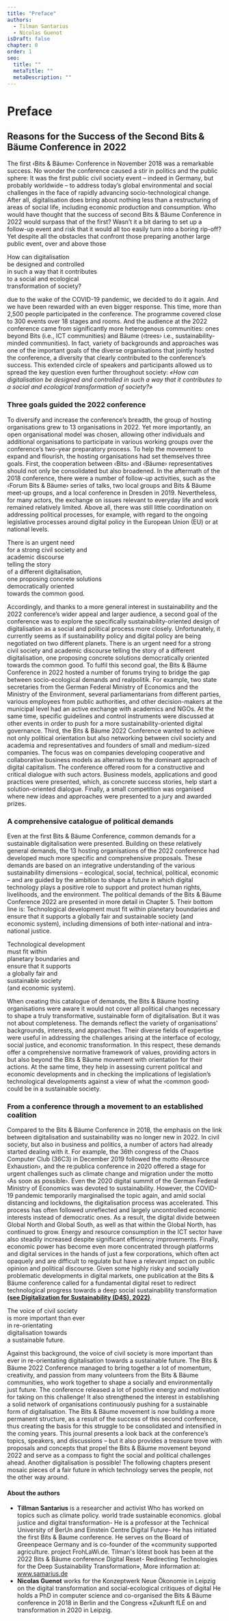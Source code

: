 ```yaml
---
title: "Preface"
authors:
  - Tilman Santarius
  - Nicolas Guenot
isDraft: false
chapter: 0
order: 1
seo:
  title: ""
  metaTitle: ""
  metaDescription: ""
---
```



# Preface

## Reasons for the Success of the Second Bits & Bäume Conference in 2022

The first ‹Bits & Bäume› Conference in November 2018 was a remarkable success. No wonder the conference caused a stir in politics and the public sphere: It was the first public civil society event – indeed in Germany, but probably worldwide – to address today’s global environmental and social challenges in the face of rapidly advancing socio-technological change. After all, digitalisation does bring about nothing less than a restructuring of areas of social life, including economic production and consumption. Who would have thought that the success of second Bits & Bäume Conference in 2022 would surpass that of the first? Wasn’t it a bit daring to set up a follow-up event and risk that it would all too easily turn into a boring rip-off? Yet despite all the obstacles that confront those preparing another large public event, over and above those

<Quote>
  How can digitalisation
  <br />
  be designed and controlled
  <br />
  in such a way that it contributes
  <br />
  to a social and ecological
  <br />
  transformation of society?
  <br />
</Quote>

due to the wake of the COVID-19 pandemic, we decided to do it again. And we have been rewarded with an even bigger response. This time, more than 2,500 people participated in the conference. The programme covered close to 300 events over 18 stages and rooms. And the audience at the 2022 conference came from significantly more heterogenous communities: ones beyond Bits (i.e., ICT communities) and Bäume (‹trees› i.e., sustainability-minded communities). In fact, variety of backgrounds and approaches was one of the important goals of the diverse organisations that jointly hosted the conference, a diversity that clearly contributed to the conference’s success. This extended circle of speakers and participants allowed us to spread the key question even further throughout society: _«How can digitalisation be designed and controlled in such a way that it contributes to a social and ecological transformation of society?»_

### Three goals guided the 2022 conference

To diversify and increase the conference’s breadth, the group of hosting organisations grew to 13 organisations in 2022. Yet more importantly, an open organisational model was chosen, allowing other individuals and additional organisations to participate in various working groups over the conference’s two-year preparatory process. To help the movement to expand and flourish, the hosting organisations had set themselves three goals. First, the cooperation between ‹Bits› and ‹Bäume› representatives should not only be consolidated but also broadened. In the aftermath of the 2018 conference, there were a number of follow-up activities, such as the ‹Forum Bits & Bäume› series of talks, two local groups and Bits & Bäume meet-up groups, and a local conference in Dresden in 2019. Nevertheless, for many actors, the exchange on issues relevant to everyday life and work remained relatively limited. Above all, there was still little coordination on addressing political processes, for example, with regard to the ongoing legislative processes around digital policy in the European Union (EU) or at national levels.

<Quote>
  There is an urgent need
  <br />
  for a strong civil society and
  <br />
  academic discourse
  <br />
  telling the story
  <br />
  of a different digitalisation,
  <br />
  one proposing concrete solutions
  <br />
  democratically oriented
  <br />
  towards the common good.
  <br />
</Quote>

Accordingly, and thanks to a more general interest in sustainability and the 2022 conference’s wider appeal and larger audience, a second goal of the conference was to explore the specifically sustainability-oriented design of digitalisation as a social and political process more closely. Unfortunately, it currently seems as if sustainability policy and digital policy are being negotiated on two different planets. There is an urgent need for a strong civil society and academic discourse telling the story of a different digitalisation, one proposing concrete solutions democratically oriented towards the common good. To fulfil this second goal, the Bits & Bäume Conference in 2022 hosted a number of forums trying to bridge the gap between socio-ecological demands and realpolitik. For example, two state secretaries from the German Federal Ministry of Economics and the Ministry of the Environment, several parliamentarians from different parties, various employees from public authorities, and other decision-makers at the municipal level had an active exchange with academics and NGOs. At the same time, specific guidelines and control instruments were discussed at other events in order to push for a more sustainability-oriented digital governance. Third, the Bits & Bäume 2022 Conference wanted to achieve not only political orientation but also networking between civil society and academia and representatives and founders of small and medium-sized companies. The focus was on companies developing cooperative and collaborative business models as alternatives to the dominant approach of digital capitalism. The conference offered room for a constructive and critical dialogue with such actors. Business models, applications and good practices were presented, which, as concrete success stories, help start a solution-oriented dialogue. Finally, a small competition was organised where new ideas and approaches were presented to a jury and awarded prizes.

### A comprehensive catalogue of political demands

Even at the first Bits & Bäume Conference, common demands for a sustainable digitalisation were presented. Building on these relatively general demands, the 13 hosting organisations of the 2022 conference had developed much more specific and comprehensive proposals. These demands are based on an integrative understanding of the various sustainability dimensions – ecological, social, technical, political, economic – and are guided by the ambition to shape a future in which digital technology plays a positive role to support and protect human rights, livelihoods, and the environment. The political demands of the Bits & Bäume Conference 2022 are presented in more detail in Chapter 5. Their bottom line is: Technological development must fit within planetary boundaries and ensure that it supports a globally fair and sustainable society (and economic system), including dimensions of both inter-national and intra-national justice.

<Quote>
  Technological development
  <br />
  must fit within
  <br />
  planetary boundaries and
  <br />
  ensure that it supports
  <br />
  a globally fair and
  <br />
  sustainable society
  <br />
  (and economic system).
  <br />
</Quote>

When creating this catalogue of demands, the Bits & Bäume hosting organisations were aware it would not cover all political changes necessary to shape a truly transformative, sustainable form of digitalisation. But it was not about completeness. The demands reflect the variety of organisations’ backgrounds, interests, and approaches. Their diverse fields of expertise were useful in addressing the challenges arising at the interface of ecology, social justice, and economic transformation. In this respect, these demands offer a comprehensive normative framework of values, providing actors in but also beyond the Bits & Bäume movement with orientation for their actions. At the same time, they help in assessing current political and economic developments and in checking the implications of legislation’s technological developments against a view of what the ‹common good› could be in a sustainable society.

### From a conference through a movement to an established coalition

Compared to the Bits & Bäume Conference in 2018, the emphasis on the link between digitalisation and sustainability was no longer new in 2022. In civil society, but also in business and politics, a number of actors had already started dealing with it. For example, the 36th congress of the Chaos Computer Club (36C3) in December 2019 followed the motto ‹Resource Exhaustion›, and the re:publica conference in 2020 offered a stage for urgent challenges such as climate change and migration under the motto ‹As soon as possible›. Even the 2020 digital summit of the German Federal Ministry of Economics was devoted to sustainability. However, the COVID-19 pandemic temporarily marginalised the topic again, and amid social distancing and lockdowns, the digitalisation process was accelerated. This process has often followed unreflected and largely uncontrolled economic interests instead of democratic ones. As a result, the digital divide between Global North and Global South, as well as that within the Global North, has continued to grow. Energy and resource consumption in the ICT sector have also steadily increased despite significant efficiency improvements. Finally, economic power has become even more concentrated through platforms and digital services in the hands of just a few corporations, which often act opaquely and are difficult to regulate but have a relevant impact on public opinion and political discourse. Given some highly risky and socially problematic developments in digital markets, one publication at the Bits & Bäume conference called for a fundamental digital reset to redirect technological progress towards a deep social sustainability transformation [**(see Digitalization for Sustainability (D4S), 2022)**](https://digitalization-for-sustainability.com/digital-reset/).

<Quote>
  The voice of civil society
  <br />
  is more important than ever
  <br />
  in re-orientating
  <br />
  digitalisation towards
  <br />
  a sustainable future.
  <br />
</Quote>

Against this background, the voice of civil society is more important than ever in re-orientating digitalisation towards a sustainable future. The Bits & Bäume 2022 Conference managed to bring together a lot of momentum, creativity, and passion from many volunteers from the Bits & Bäume communities, who work together to shape a socially and environmentally just future. The conference released a lot of positive energy and motivation for taking on this challenge! It also strengthened the interest in establishing a solid network of organisations continuously pushing for a sustainable form of digitalisation. The Bits & Bäume movement is now building a more permanent structure, as a result of the success of this second conference, thus creating the basis for this struggle to be consolidated and intensified in the coming years. This journal presents a look back at the conference’s topics, speakers, and discussions – but it also provides a treasure trove with proposals and concepts that propel the Bits & Bäume movement beyond 2022 and serve as a compass to fight the social and political challenges ahead. Another digitalisation is possible! The following chapters present mosaic pieces of a fair future in which technology serves the people, not the other way around.

#### About the authors

- **Tillman Santarius** is a researcher and activist Who has worked on topics such as climate policy. world trade sustainable economics. global justice and digital transformation- He is a professor at the Technical University of BerUn and Einstein Centre Digital Future- He has initiated the first Bits & Baume conference. He serves on the Board of Greenpeace Germany and is co-founder of the «community supported agriculture. project FrohLaWi.de. Tilman's lötest book has been at the 2022 Bits & Bäume conference Digital Reset- Redirecting Technologies for the Deep Sustainability Transformation», More information at: www.samarius.de
- **Nicolas Guenot** works for the Konzeptwerk Neue Ökonomie in Leipzig on the digital transformation and social-ecological critiques of digital He holds a PhD in computer science and co-organised the Bits & Bäume conference in 2018 in Berlin and the Congress «Zukunft fLÉ on and transformation in 2020 in Leipzig.
